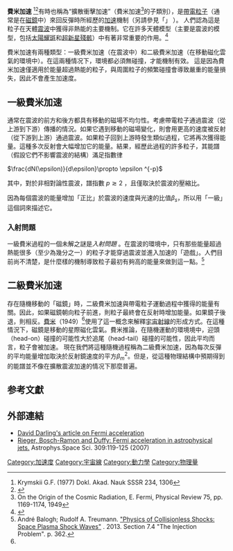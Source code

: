 
'''費米加速''' <ref>Krymskii G.F. (1977) Dokl. Akad. Nauk SSSR 234, 1306</ref><ref>{{Cite journal|title=The acceleration of cosmic rays in shock fronts - I|last=Bell|first=Anthony R.|authorlink=Tony Bell (physicist)|journal=[[Monthly_Notices_of_the_Royal_Astronomical_Society|Monthly Notices of the Royal Astronomical Society]]|issue=2|doi=10.1093/mnras/182.2.147|year=1978|volume=182|pages=147–156|bibcode=1978MNRAS.182..147B|issn=0035-8711}}</ref>有時也稱為“擴散衝擊加速”（費米加速<ref name="Fermi49">On the Origin of the Cosmic Radiation, E. Fermi, Physical Review 75, pp. 1169-1174, 1949</ref>的子類別），是[[荷_(物理)|帶電]][[次原子粒子|粒子]]（通常是在[[磁镜|磁鏡]]中）來回反彈時所經歷的[[加速度|加速]]機制（另請參見「{{Link-en|加速離心機制|Centrifugal mechanism of acceleration}}」 ）。 人們認為這是粒子在天體[[激波|震波]]中獲得非熱能的主要機制。它在許多天體模型（主要是震波的模型，包括[[耀斑|太陽耀斑]]和[[超新星遗迹|超新星殘骸]]）中有著非常重要的作用。<ref>{{Cite book|url=https://books.google.com/books?id=tNDgb-U9PLMC&printsec=frontcover|title=High Energy Astrophysics, Volume 2|last=Longair|first=Malcolm S.|authorlink=Malcolm Longair|publisher=[[Cambridge_University_Press|Cambridge University Press]]|date=1994|isbn=978-0-521-43584-0|access-date=2020-07-25|archive-date=2020-07-29|archive-url=https://web.archive.org/web/20200729024815/https://books.google.com/books?id=tNDgb-U9PLMC&printsec=frontcover|dead-url=no}}</ref> 

費米加速有兩種類型：一級費米加速（在震波中）和二級費米加速（在移動磁化雲氣的環境中）。在這兩種情况下，環境都必須無碰撞，才能機制有效。 這是因為費米加速僅適用於能量超過熱能的粒子，與周圍粒子的頻繁碰撞會導致嚴重的能量損失，因此不會產生加速度。

== 一級費米加速 ==
通常在震波的前方和後方都具有移動的磁場不均匀性。考慮帶電粒子通過震波（從上游到下游）傳播的情況。如果它遇到移動的磁場變化，則會用更高的速度被反射（從下游到上游）通過震波。如果粒子回到上游時發生類似過程，它將再次獲得能量。這種多次反射會大幅增加它的能量。結果，經歷此過程的許多粒子，其能譜（假設它們不影響震波的結構）滿足指數律   

<math>\frac{dN(\epsilon)}{d\epsilon}\propto \epsilon ^{-p}</math>   

其中，對於非相對論性震波，譜指數 <math>p\gtrsim2</math> ，且僅取決於震波的壓縮比。   


因為每個震波的能量增加「正比」於震波的速度與光速的比值<math>\beta_s</math>，所以用「一級」這個詞來描述它。 

=== 入射問題 ===
一級費米過程的一個未解之謎是''入射問題'' 。在震波的環境中，只有那些能量超過熱能很多（至少為幾分之一）的粒子才能穿過震波並進入加速的「遊戲」。人們目前尚不清楚，是什麼樣的機制導致粒子最初有夠高的能量來做到這一點。<ref>André Balogh; Rudolf A. Treumann.
[https://books.google.com/books?id=mR4_AAAAQBAJ "Physics of Collisionless Shocks: Space Plasma Shock Waves"] {{Wayback|url=https://books.google.com/books?id=mR4_AAAAQBAJ |date=20200812234501 }}.
2013.
Section 7.4 "The Injection Problem".
p. 362.</ref> 

== 二級費米加速 ==
存在隨機移動的「磁鏡」時，二級費米加速與帶電粒子運動過程中獲得的能量有關。因此，如果磁鏡朝向粒子前進，則粒子最終會在反射時增加能量。如果鏡子後退，則相反。[[恩里科·费米|費米]]（1949）<ref name="Fermi49" />使用了這一概念來解釋[[宇宙射線|宇宙射線]]的形成方式。在這種情況下，磁鏡是移動的星際磁化雲氣。費米推論，在隨機運動的環境境中，迎頭（head-on）碰撞的可能性大於追尾（head-tail）碰撞的可能性，因此平均而言，粒子會被加速。 現在我們將這種隨機過程稱為二級費米加速，因為每次反彈的平均能量增加取決於反射鏡速度的平方<math>\beta_m^2</math>。但是，從這種物理結構中預期得到的能譜並不像在擴散震波加速的情况下那麼普遍。 

== 参考文獻 ==
{{Reflist|30em}}

== 外部連結 ==

* [http://www.daviddarling.info/encyclopedia/F/Fermi_acceleration.html David Darling's article on Fermi acceleration] {{Wayback|url=http://www.daviddarling.info/encyclopedia/F/Fermi_acceleration.html |date=20200725124544 }}
* [[arxiv:astro-ph/0610141|Rieger, Bosch-Ramon and Duffy: Fermi acceleration in astrophysical jets.]] Astrophys.Space Sci. 309:119-125 (2007)
[[Category:加速度|Category:加速度]]
[[Category:宇宙線|Category:宇宙線]]
[[Category:動力學|Category:動力學]]
[[Category:物理量|Category:物理量]]